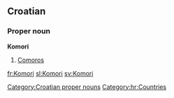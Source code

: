 ==Croatian==

===Proper noun===
'''Komori''' {{m}} {{p}}

# [[Comoros]]

[[Category:Croatian proper nouns]]
[[Category:hr:Countries]]

[[fr:Komori]]
[[sl:Komori]]
[[sv:Komori]]